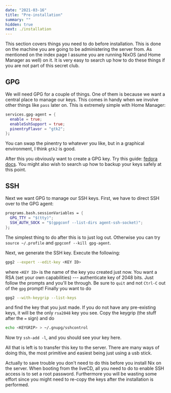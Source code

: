 ```yaml
---
date: "2021-03-16"
title: "Pre-installation"
summary: ""
hidden: true
next: ./installation
---
```


This section covers things you need to do before installation. This is done on
the machine you are going to be administering the server from. As mentioned on
the index page I assume you are running NixOS (and Home Manager as well) on it.
It is very easy to search up how to do these things if you are not part of this
secret club.

## GPG

We will need GPG for a couple of things. One of them is because we want a
central place to manage our keys. This comes in handy when we involve other
things like `pass` later on. This is extremely simple with Home Manager:

```nix path=~/.config/nixpkgs/home.nix
services.gpg-agent = {
  enable = true;
  enableSshSupport = true;
  pinentryFlavor = "gtk2";
};
```

You can swap the pinentry to whatever you like, but in a graphical environment,
I think `gtk2` is good.

After this you obviously want to create a GPG key. Try this guide: [fedora
docs](https://docs.fedoraproject.org/en-US/quick-docs/create-gpg-keys/#creating-gpg-keys-cli).
You might also wish to search up how to backup your keys safely at this point.

## SSH

Next we want GPG to manage our SSH keys. First, we have to direct SSH over to
the GPG agent:

```nix path=~/.config/nixpkgs/home.nix
programs.bash.sessionVariables = {
  GPG_TTY = "$(tty)";
  SSH_AUTH_SOCK = "$(gpgconf --list-dirs agent-ssh-socket)";
};
```

The simplest thing to do after this is to just log out. Otherwise you can try
`source ~/.profile` and `gpgconf --kill gpg-agent`.

Next, we generate the SSH key. Execute the following:

```bash user
gpg2 --expert --edit-key <KEY ID>
```

where `<KEY ID>` is the name of the key you created just now. You want a
RSA (set your own capabilities) --- authenticate key of 2048 bits. Just follow
the prompts and you'll be through. Be sure to `quit` and not `Ctrl-C` out of the
`gpg` prompt! Finally you want to do

```bash user
gpg2 --with-keygrip --list-keys
```

and find the key that you just made. If you do not have any pre-existing keys,
it will be the only `rsa2048` key you see. Copy the keygrip (the stuff after the
`=` sign) and do

```bash user
echo <KEYGRIP> > ~/.gnupg/sshcontrol
```

Now try `ssh-add -l`, and you should see your key here.

All that is left is to transfer this key to the server. There are many ways of
doing this, the most primitive and easiest being just using a usb stick.

Actually to save trouble you don't need to do this before you install Nix on the
server. When booting from the liveCD, all you need to do to enable SSH access is
to set a root password. Furthermore you will be wasting some effort since you
might need to re-copy the keys after the installation is performed.
